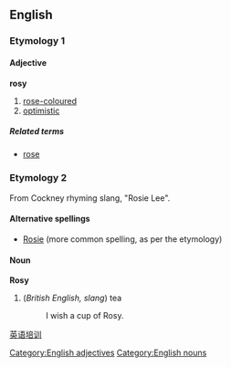 ==English==
===Etymology 1===
{{etystub}}
====Adjective====
[[Category:English adjectives]]
'''rosy'''

# [[rose-coloured]]
# [[optimistic]]

=====Related terms=====
*[[rose]]

===Etymology 2===
From Cockney rhyming slang, "Rosie Lee".
====Alternative spellings====
* [[Rosie]] (more common spelling, as per the etymology)
====Noun====
'''Rosy'''
[[Category:English nouns]]
#(''British English, slang'') tea
#:I wish a cup of Rosy.
[http://www.oxford-english.com 英语培训]